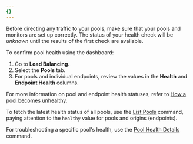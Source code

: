 ```yaml
---
{}
---
```



Before directing any traffic to your pools, make sure that your pools and monitors are set up correctly. The status of your health check will be _unknown_ until the results of the first check are available.

<Tabs syncKey="dashPlusAPI"> <TabItem label="Dashboard">

To confirm pool health using the dashboard:

1. Go to **Load Balancing**.
2. Select the **Pools** tab.
3. For pools and individual endpoints, review the values in the **Health** and **Endpoint Health** columns.

For more information on pool and endpoint health statuses, refer to [How a pool becomes unhealthy](/load-balancing/understand-basics/health-details/#how-a-pool-becomes-unhealthy).

</TabItem> <TabItem label="API">

To fetch the latest health status of all pools, use the [List Pools](/api/resources/load_balancers/subresources/pools/methods/list/) command, paying attention to the `healthy` value for pools and origins (endpoints).

For troubleshooting a specific pool's health, use the [Pool Health Details](/api/resources/load_balancers/subresources/pools/subresources/health/methods/get/) command.

</TabItem> </Tabs>
